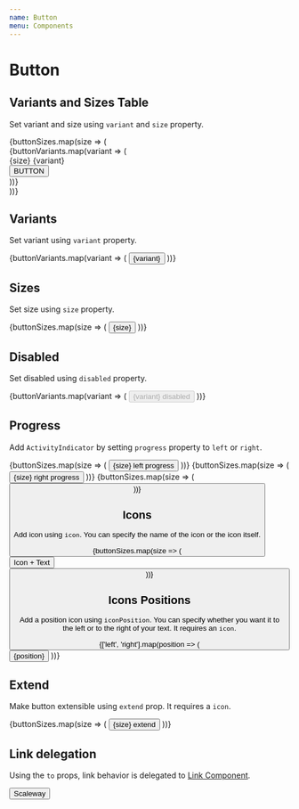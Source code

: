 ```yaml
---
name: Button
menu: Components
---
```



# Button

## Variants and Sizes Table

Set variant and size using `variant` and `size` property.

<Playground>
  <Boxer my={1}>
    <div
      style={{
        display: 'flex',
        justifyContent: 'space-between',
        width: '100%',
      }}
    >
      {buttonSizes.map(size => (
        <div key={size} style={{ display: 'flex', flexDirection: 'column' }}>
          {buttonVariants.map(variant => (
            <div
              key={variant}
              style={{
                alignItems: 'center',
                display: 'flex',
                flexDirection: 'column',
                height: '130px',
                justifyContent: 'space-between',
                padding: '10px',
                width: '130px',
              }}
            >
              <div
                style={{
                  alignItems: 'center',
                  display: 'flex',
                  flex: 1,
                  fontSize: '10px',
                  fontWeight: 500,
                  letterSpacing: '2px',
                  textAlign: 'center',
                }}
              >
                {size} {variant}
              </div>
              <div
                style={{
                  alignItems: 'center',
                  display: 'flex',
                  flex: 1,
                }}
              >
                <Button size={size} variant={variant}>
                  BUTTON
                </Button>
              </div>
            </div>
          ))}
        </div>
      ))}
    </div>
  </Boxer>
</Playground>

## Variants

Set variant using `variant` property.

<Playground>
  <Boxer my={1}>
    {buttonVariants.map(variant => (
      <Button key={variant} variant={variant}>
        {variant}
      </Button>
    ))}
  </Boxer>
</Playground>

## Sizes

Set size using `size` property.

<Playground>
  <Boxer my={1}>
    {buttonSizes.map(size => (
      <Button key={size} size={size}>
        {size}
      </Button>
    ))}
  </Boxer>
</Playground>

## Disabled

Set disabled using `disabled` property.

<Playground>
  <Boxer my={1}>
    {buttonVariants.map(variant => (
      <Button key={variant} variant={variant} disabled>
        {variant} disabled
      </Button>
    ))}
  </Boxer>
</Playground>

## Progress

Add `ActivityIndicator` by setting `progress` property to `left` or `right`.

<Playground>
  <Boxer my={1}>
    {buttonSizes.map(size => (
      <Button key={`left-${size}`} size={size} progress="left">
        {size} left progress
      </Button>
    ))}
    {buttonSizes.map(size => (
      <Button key={`right-${size}`} size={size} progress="right">
        {size} right progress
      </Button>
    ))}
    {buttonSizes.map(size => (
      <Button key={size} size={size} progress />
    ))}
  </Boxer>
</Playground>

## Icons

Add icon using `icon`. You can specify the name of the icon or the icon itself.

<Playground>
  <Boxer my={1}>
    {buttonSizes.map(size => (
      <React.Fragment key={size}>
        <Button size={size} icon="lock">
          Icon + Text
        </Button>
        <Button size={size} icon="lock" />
      </React.Fragment>
    ))}
  </Boxer>
</Playground>

## Icons Positions

Add a position icon using `iconPosition`. You can specify whether you want it to the left or to the right of your text. It requires an `icon`.

<Playground>
  <Boxer my={1}>
    {['left', 'right'].map(position => (
      <React.Fragment key={position}>
        <Button iconPosition={position} icon="lock">
          {position}
        </Button>
      </React.Fragment>
    ))}
  </Boxer>
</Playground>

## Extend

Make button extensible using `extend` prop. It requires a `icon`.

<Playground>
  <Boxer my={1}>
    {buttonSizes.map(size => (
      <Button key={size} extend size={size} icon="plus">
        {size} extend
      </Button>
    ))}
  </Boxer>
</Playground>

## Link delegation

Using the `to` props, link behavior is delegated to [Link Component](docs-components-link).

<Playground>
  <Boxer my={1}>
    <Button to="https://scaleway.com" target="_blank">
      Scaleway
    </Button>
  </Boxer>
</Playground>
